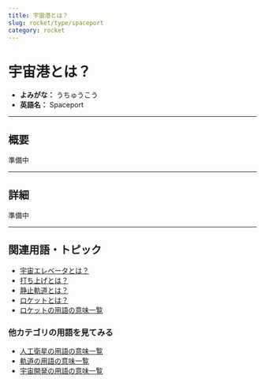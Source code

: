 ```yaml
---
title: 宇宙港とは？
slug: rocket/type/spaceport
category: rocket
---
```


# 宇宙港とは？

- **よみがな：** うちゅうこう  
- **英語名：** Spaceport  

---

## 概要

準備中

---

## 詳細

準備中

---

## 関連用語・トピック
- [宇宙エレベータとは？](docs/rocket/type/space-elevator)
- [打ち上げとは？](docs/rocket/launch/launch)
- [静止軌道とは？](docs/orbit/type/geostationary-orbit)
- [ロケットとは？](docs/rocket/rocket)
- [ロケットの用語の意味一覧](docs/category/rocket)

### 他カテゴリの用語を見てみる
- [人工衛星の用語の意味一覧](docs/category/satellite)
- [軌道の用語の意味一覧](docs/category/orbit)
- [宇宙開発の用語の意味一覧](docs/category/glossary)